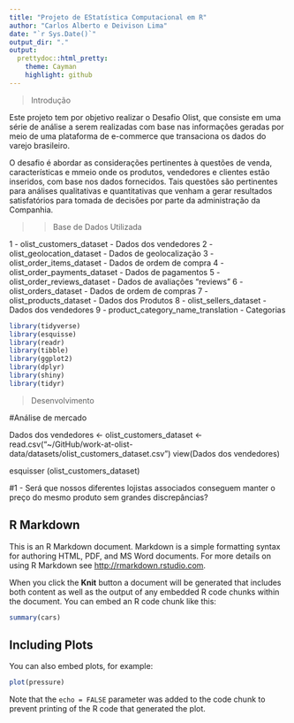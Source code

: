 ```yaml
---
title: "Projeto de EStatística Computacional em R"
author: "Carlos Alberto e Deivison Lima"
date: "`r Sys.Date()`"
output_dir: "."
output:
  prettydoc::html_pretty:
    theme: Cayman
    highlight: github
---
```


>Introdução

Este projeto tem por objetivo realizar o Desafio Olist, que consiste em uma série de análise a serem realizadas com base nas informações geradas por meio de uma plataforma de e-commerce que transaciona os dados do varejo brasileiro. 

O desafio é abordar as considerações pertinentes à questões de venda, características e mmeio onde os produtos, vendedores e clientes estão inseridos, com base nos dados fornecidos. Tais questões são pertinentes para análises qualitativas e quantitativas que venham a gerar resultados satisfatórios para tomada de decisões por parte da administração da Companhia.



>>Base de Dados Utilizada

1 - olist_customers_dataset -  Dados dos vendedores
2 - olist_geolocation_dataset - Dados de geolocalização
3 - olist_order_items_dataset - Dados de ordem de compra
4 - olist_order_payments_dataset - Dados de pagamentos
5 - olist_order_reviews_dataset - Dados de avaliações “reviews”
6 - olist_orders_dataset - Dados de ordem de compras
7 - olist_products_dataset - Dados dos Produtos
8 - olist_sellers_dataset - Dados dos vendedores
9 - product_category_name_translation - Categorias


```r
library(tidyverse)
library(esquisse)
library(readr)
library(tibble)
library(ggplot2)
library(dplyr)
library(shiny)
library(tidyr)
```


> Desenvolvimento

#Análise de mercado

Dados dos vendedores <- olist_customers_dataset <- read.csv("~/GitHub/work-at-olist-data/datasets/olist_customers_dataset.csv")
view(Dados dos vendedores)

esquisser (olist_customers_dataset)


#1 - Será que nossos diferentes lojistas associados conseguem manter o preço do mesmo produto sem grandes discrepâncias?



## R Markdown

This is an R Markdown document. Markdown is a simple formatting syntax for authoring HTML, PDF, and MS Word documents. For more details on using R Markdown see <http://rmarkdown.rstudio.com>.

When you click the **Knit** button a document will be generated that includes both content as well as the output of any embedded R code chunks within the document. You can embed an R code chunk like this:

```r
summary(cars)
```

## Including Plots

You can also embed plots, for example:

```r
plot(pressure)
```

Note that the `echo = FALSE` parameter was added to the code chunk to prevent printing of the R code that generated the plot.
